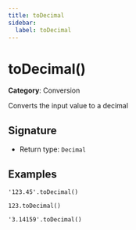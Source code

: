 ```yaml
---
title: toDecimal
sidebar:
  label: toDecimal
---
```


# toDecimal()

**Category**: Conversion

Converts the input value to a decimal

## Signature

- Return type: `Decimal`

## Examples

```fhirpath
'123.45'.toDecimal()
```

```fhirpath
123.toDecimal()
```

```fhirpath
'3.14159'.toDecimal()
```

